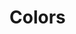 
<Meta title="Design System/Colors" />

# Colors

<ColorPalette>
  <ColorItem
    title="theme.color.neutral"
    subtitle="Cool Gray"
    colors={[
      'var(--neutral-50)',
      'var(--neutral-100)',
      'var(--neutral-200)',
      'var(--neutral-300)',
      'var(--neutral-400)',
      'var(--neutral-500)',
      'var(--neutral-600)',
      'var(--neutral-700)',
      'var(--neutral-800)',
      'var(--neutral-900)',
      'var(--neutral-950)',
    ]}
  />
</ColorPalette>

<ColorPalette>
  <ColorItem
    title="theme.color.primary"
    subtitle="Science Blue"
    colors={[
      'var(--primary-50)',
      'var(--primary-100)',
      'var(--primary-200)',
      'var(--primary-300)',
      'var(--primary-400)',
      'var(--primary-500)',
      'var(--primary-600)',
      'var(--primary-700)',
      'var(--primary-800)',
      'var(--primary-900)',
      'var(--primary-950)',
    ]}
  />
</ColorPalette>

<ColorPalette>
  <ColorItem
    title="theme.color.secondary"
    subtitle="Fuchsia Blue"
    colors={[
      'var(--secondary-50)',
      'var(--secondary-100)',
      'var(--secondary-200)',
      'var(--secondary-300)',
      'var(--secondary-400)',
      'var(--secondary-500)',
      'var(--secondary-600)',
      'var(--secondary-700)',
      'var(--secondary-800)',
      'var(--secondary-900)',
      'var(--secondary-950)',
    ]}
  />
</ColorPalette>

<ColorPalette>
  <ColorItem
    title="theme.color.success"
    subtitle="Aqua Forest"
    colors={[
      'var(--success-50)',
      'var(--success-100)',
      'var(--success-200)',
      'var(--success-300)',
      'var(--success-400)',
      'var(--success-500)',
      'var(--success-600)',
      'var(--success-700)',
      'var(--success-800)',
      'var(--success-900)',
      'var(--success-950)',
    ]}
  />
</ColorPalette>

<ColorPalette>
  <ColorItem
    title="theme.color.warning"
    subtitle="Brandy Punch"
    colors={[
      'var(--warning-50)',
      'var(--warning-100)',
      'var(--warning-200)',
      'var(--warning-300)',
      'var(--warning-400)',
      'var(--warning-500)',
      'var(--warning-600)',
      'var(--warning-700)',
      'var(--warning-800)',
      'var(--warning-900)',
      'var(--warning-950)',
    ]}
  />
</ColorPalette>

<ColorPalette>
  <ColorItem
    title="theme.color.danger"
    subtitle="Cardinal Red"
    colors={[
      'var(--danger-50)',
      'var(--danger-100)',
      'var(--danger-200)',
      'var(--danger-300)',
      'var(--danger-400)',
      'var(--danger-500)',
      'var(--danger-600)',
      'var(--danger-700)',
      'var(--danger-800)',
      'var(--danger-900)',
      'var(--danger-950)',
    ]}
  />
</ColorPalette>
